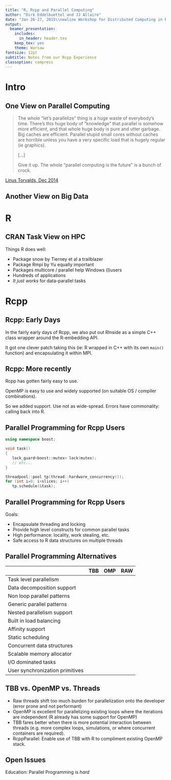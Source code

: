 ```yaml
---
title: "R, Rcpp and Parallel Computing"
author: "Dirk Eddelbuettel and JJ Allaire"
date: "Jan 26-27, 2015\\newline Workshop for Distributed Computing in R\\newline HP Research, Palo Alto, CA"
output:
  beamer_presentation:
    includes:
      in_header: header.tex
    keep_tex: yes
    theme: Warsaw
fontsize: 12pt
subtitle: Notes from our Rcpp Experience
classoption: compress
---
```


# Intro

## One View on Parallel Computing

> The whole "let's parallelize" thing is a huge waste of everybody's
> time. There's this huge body of "knowledge" that parallel is somehow more
> efficient, and that whole huge body is pure and utter garbage. Big caches
> are efficient. Parallel stupid small cores without caches are horrible
> unless you have a very specific load that is hugely regular (ie graphics). 
>   
> [...]  
>   
> Give it up. The whole "parallel computing is the future" is a bunch of crock.


[Linus Torvalds, Dec 2014](http://www.realworldtech.com/forum/?threadid=146066&curpostid=146227)


## Another View on Big Data

\begin{figure}
\begin{center}
\includegraphics[width=\textwidth,height=0.8\textheight,keepaspectratio]{images/big-data-big-machine-tweet.png}
\end{center}
\end{figure}

# R

## CRAN Task View on HPC

\framesubtitle{\texttt{http://cran.r-project.org/web/views/HighPerformanceComputing.html}}

Things R does well:

\medskip

- Package snow by Tierney et al a trailblazer
- Package Rmpi by Yu equally important
- Packages multicore / parallel help Windows (l)users
- Hundreds of applications
- _It just works_ for data-parallel tasks

# Rcpp

## Rcpp: Early Days

In the fairly early days of Rcpp, we also put out RInside as a simple C++
class wrapper around the R-embedding API.

It got one clever patch taking this (ie: R wrapped in C++ with its own
`main()` function) and encapsulating it within MPI. 

## Rcpp: More recently

Rcpp has gotten fairly easy to use.  

OpenMP is easy to use and widely
supported (on suitable OS / compiler combinations).

So we added support.  Use not as wide-spread. Errors have commonality:
calling back into R.


## Parallel Programming for Rcpp Users

\framesubtitle{NOT like this...}

```cpp
using namespace boost;

void task()
{
   lock_guard<boost::mutex> lock(mutex);
   // etc...
}

threadpool::pool tp(thread::hardware_concurrency());
for (int i=0; i<slices; i++)
   tp.schedule(&task); 
```

## Parallel Programming for Rcpp Users

Goals:

* Encapsulate threading and locking
* Provide high level constructs for common parallel tasks
* High performance: locality, work stealing, etc.
* Safe access to R data structures on multiple threads


## Parallel Programming Alternatives
   
|   | TBB | OMP | RAW |
|---|:----------:|:------:|:-------:|
Task level parallelism | \textbullet | \textbullet |   |
Data decomposition support | \textbullet | \textbullet |   |
Non loop parallel patterns | \textbullet |   |   |
Generic parallel patterns | \textbullet |   |   |
Nested parallelism support | \textbullet |   |   |
Built in load balancing | \textbullet | \textbullet |   |
Affinity support |   | \textbullet | \textbullet |
Static scheduling |   | \textbullet |   |
Concurrent data structures | \textbullet |   |   |
Scalable memory allocator | \textbullet |   |   |
I/O dominated tasks |   |   | \textbullet |
User synchronization primitives | \textbullet | \textbullet |   |

## TBB vs. OpenMP vs. Threads

* Raw threads shift too much burden for parallelization onto the developer (error prone and not performant)
* OpenMP is excellent for parallelizing existing loops where the iterations are independent (R already has some support for OpenMP)
* TBB fares better when there is more potential interaction between threads (e.g. more complex loops, simulations, or where concurrent containers are required).
* RcppParallel: Enable use of TBB with R to compliment existing OpenMP stack.










## Open Issues

Education: Parallel Programming is _hard_
